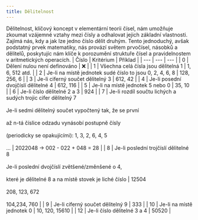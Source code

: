 ```yaml
---
title: Dělitelnost
---
```

Dělitelnost, klíčový koncept v elementární teorii čísel, nám umožňuje zkoumat vzájemné vztahy mezi čísly a odhalovat jejich základní vlastnosti.
 Zajímá nás, kdy a jak lze jedno číslo dělit druhým. Tento jednoduchý, avšak podstatný prvek matematiky, nás provází světem prvočísel, násobků a dělitelů,
  poskytujíc nám klíče k porozumění struktuře čísel a pravidelnostem v aritmetických operacích.
| Číslo | Kritérium | Příklad |
| --- | --- | --- |
| 0 | Dělení nulou není definováno | ❌ |
| 1 | Všechna celá čísla jsou dělitelná 1 | 1, 6, 512 atd. |
| 2 | Je-li na místě jednotek sudé číslo to jsou 0, 2, 4, 6, 8 | 128, 256, 6 |
| 3 | Je-li ciferný součet dělitelný 3 | 612, 42 | 
| 4 | Je-li posední dvojčíslí dělitelné 4 | 612, 116 |
| 5 | Je-li na místě jednotek 5 nebo 0 | 35, 10 |
| 6 | Je-li číslo dělitelné 2 a 3 | 924 |
| 7 | Je-li rozdíl součtu lichých a sudých trojic cifer dělitelný 7 <br></br>Je-li sedmi dělitelný součet vypočtený tak, že se první <br></br>až n-tá číslice odzadu vynásobí postupně čísly <br></br>(periodicky se opakujícími): 1, 3, 2, 6, 4, 5 <br></br> ... | 2022048 -> 002 - 022 + 048 = 28 |
| 8 | Je-li poslední trojčíslí dělitelné 8 <br></br> Je-li poslední dvojčíslí zvětšené/změnšené o 4,<br></br> které je dělitelné 8 a na místě stovek je liché číslo | 12504 <br></br> 208, 123, 672 <br></br> 104,234, 760 |
| 9 | Je-li ciferný součet dělitelný 9 | 333 |
| 10 | Je-li na místě jednotek 0 | 10, 120, 15610 |
| 12 | Je-li číslo dělitelné 3 a 4 | 50520 |